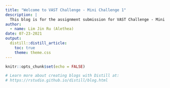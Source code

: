 ```yaml
---
title: "Welcome to VAST Challenge - Mini Challenge 1"
description: |
  This blog is for the assignment submission for VAST Challenge - Mini Challenge 1. 
author:
  - name: Lim Jin Ru (Alethea) 
date: 07-23-2021
output:
  distill::distill_article:
    toc: true
    theme: theme.css
---
```


```r
knitr::opts_chunk$set(echo = FALSE)

# Learn more about creating blogs with Distill at:
# https://rstudio.github.io/distill/blog.html

```



